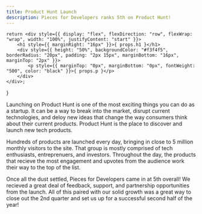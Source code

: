 ```yaml
---
title: Product Hunt Launch
description: Pieces for Developers ranks 5th on Product Hunt! 
---
```


    return <div style={{ display: "flex", flexDirection: "row", flexWrap: "wrap", width: "100%", justifyContent: "start" }}>
        <h1 style={{ marginRight: "16px" }}>{ props.h1 }</h1>
        <div style={{ height: "50%", backgroundColor: "#f3f4f5", borderRadius: "20px", padding: "2px 15px", marginBottom: "16px", marginTop: "2px" }}>
            <p style={{ marginTop: "0px", marginBottom: "0px", fontWeight: "500", color: "black" }}>{ props.p }</p>
        </div>
    </div>;
}


<EventHeader p="June 23, 2023" h1="Product Hunt Launch"></EventHeader>

Launching on Product Hunt is one of the most exciting things you can do as a startup. It can be a way to break into the market, disrupt current technologies, and deloy new ideas that change the way consumers think about their current products. Product Hunt is the place to discover and launch new tech products. 

Hundreds of products are launched every day, bringing in close to 5 million monthly visitors to the site. That group is mostly comprised of tech enthusiasts, entreprenuers, and investors. Throughout the day, the products that recieve the most engagement and upvotes from the audience work their way to the top of the list. 

Once all the dust settled, Pieces for Developers came in at 5th overall! We recieved a great deal of feedback, support, and partnership opportunities from the launch. All of this paired with our solid growth was a great way to close out the 2nd quarter and set us up for a successful second half of the year! 
